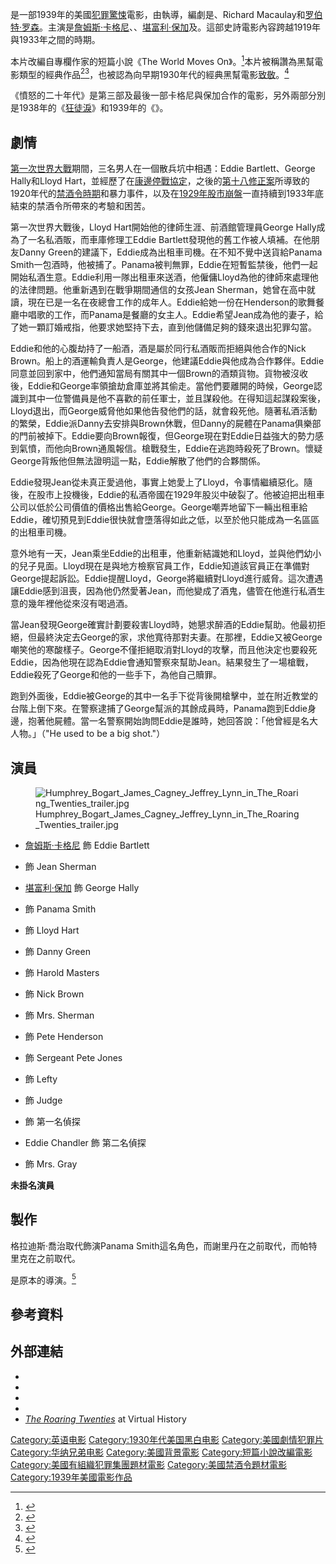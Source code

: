 {{otheruses|subject=美國黑幫電影|other=形容1920年代期間的北美地區的術語|咆哮的二十年代}}
{{noteTA
|T=zh-tw:憤怒的二十年代; zh-hk:怒吼時代; zh-cn:私枭血;
|G1=Show
|1=zh-tw:憤怒的二十年代; zh-hk:怒吼時代; zh-cn:私枭血;
|2=zh-tw:狂徒淚; zh-hk:一世之雄; zh-cn:一世之雄;
|3=zh-hk:格尼;zh-tw:賈格納;zh-cn:卡格尼;
}}
{{Infobox film
| name           = 憤怒的二十年代
| original_name  = ''The Roaring Twenties''
| image          = The Roaring Twenties Posters.jpg
| image_size     =
| caption        =
| director       = {{link-en|魯爾·窩路殊|Raoul Walsh}}
| producer       = [[哈爾·沃里斯|哈爾·沃里斯]]<br />{{link-en|薩繆爾·比什夫|Samuel Bischoff}}
| based_on       = 《The World Moves On》（1938年）<br />作者：{{link-en|馬克·海林格|Mark Hellinger}}
| writer         = {{link-en|傑里·沃爾德|Jerry Wald}}<br />Richard Macaulay<br />[[罗伯特·罗森|罗伯特·罗森]]
| starring       = [[詹姆斯·卡格尼|詹姆斯·卡格尼]]<br />{{link-en|普里斯利拉·蓮恩|Priscilla Lane}}<br />[[堪富利·保加|堪富利·保加]]<br />{{link-en|格拉迪斯·喬治|Gladys George}}
| music          = {{link-en|瑞伊·海因道夫|Ray Heindorf}}<br />{{link-en|Heinz Roemheld|Heinz Roemheld}}
| cinematography = {{link-en|厄奈斯特·霍爾|Ernest Haller}}
| editing        = Jack Killifer
| distributor    = [[華納兄弟|華納兄弟]] 
| released       = {{Film date|1939|10|23}}
| runtime        = 104分鐘
| country        = 美國
| language       = 英語
| cn_name        = 私枭血
| hk_name        = 怒吼時代
| tw_name        = 憤怒的二十年代
}}

{{作品名稱|name=''The Roaring Twenties''|hk=怒吼時代|tw=憤怒的二十年代|cn=私枭血}}是一部1939年的美國[[犯罪片|犯罪驚悚]]電影，由{{link-en|魯爾·窩路殊|Raoul Walsh}}執導，編劇是{{link-en|傑里·沃爾德|Jerry Wald}}、Richard Macaulay和[[罗伯特·罗森|罗伯特·罗森]]。主演是[[詹姆斯·卡格尼|詹姆斯·卡格尼]]、{{link-en|普里斯利拉·蓮恩|Priscilla Lane}}、[[堪富利·保加|堪富利·保加]]及{{link-en|格拉迪斯·喬治|Gladys George}}。這部史詩電影內容跨越1919年與1933年之間的時期。

本片改編自專欄作家{{link-en|馬克·海林格|Mark Hellinger}}的短篇小說《The World Moves On》。<ref>{{cite book
  | last = Sperber
  | first = Ann M.
  | authorlink = 
  |author2=Eric Lax
   | title = ''Bogart''
  | publisher = William Morrow
  | year = 1997
  | location = 
  | page = 119
  | url = https://books.google.com/books?id=8mFZAAAAMAAJ&q=%22The+Roaring+Twenties%22+cagney&dq=%22The+Roaring+Twenties%22+cagney&lr=&client=firefox-a
  | doi = 
  | id = 
  | isbn = 978-0-688-07539-2}}</ref>本片被稱讚為黑幫電影類型的經典作品<ref>{{cite book| last = Shaw| first = Andrea| authorlink = | title = Seen that, now what?: the ultimate guide to finding the video you really want to watch| publisher = Simon and Schuster| year = 1996| location = | pages = [https://archive.org/details/seenthatnowwhatu00shaw/page/10 10]–11| url =https://archive.org/details/seenthatnowwhatu00shaw| doi = | id = | isbn = 978-0-684-80011-0}}</ref><ref>{{cite book| last = Schatz| first = Thomas| authorlink = | title = ''Boom and bust: American cinema in the 1940s''| publisher = U of California P| year = 1999| location = | page = 112| url = https://books.google.com/books?id=dwf5SUcfousC&pg=PA112| doi = | id = | isbn = 978-0-520-22130-7}}</ref>，也被認為向早期1930年代的經典黑幫電影[[致敬|致敬]]。<ref>{{cite book| last = Hughes| first = Howard| authorlink = |author2=Eric Lax| title = ''Crime wave: the filmgoers' guide to the great crime movies''| publisher = I.B. Tauris| year = 2006| location = | page = 30| url = https://books.google.com/books?id=2arX5Mr-brgC&pg=PA30| doi = | id = | isbn = 978-1-84511-219-6}}</ref>

《憤怒的二十年代》是第三部及最後一部卡格尼與保加合作的電影，另外兩部分別是1938年的《[[狂徒淚|狂徒淚]]》和1939年的《{{link-en|The Oklahoma Kid|The Oklahoma Kid}}》。

== 劇情 ==
[[第一次世界大戰|第一次世界大戰]]期間，三名男人在一個散兵坑中相遇：Eddie Bartlett、George Hally和Lloyd Hart，並經歷了在[[康邊停戰協定|康邊停戰協定]]，之後的[[美國憲法第十八修正案|第十八修正案]]所導致的1920年代的[[禁酒令時期|禁酒令時期]]和暴力事件，以及在[[1929年華爾街股災|1929年股市崩盤]]一直持續到1933年底結束的禁酒令所帶來的考驗和困苦。

第一次世界大戰後，Lloyd Hart開始他的律師生涯、前酒館管理員George Hally成為了一名私酒販，而車庫修理工Eddie Bartlett發現他的舊工作被人填補。在他朋友Danny Green的建議下，Eddie成為出租車司機。在不知不覺中送貨給Panama Smith一包酒時，他被捕了。Panama被判無罪，Eddie在短暫監禁後，他們一起開始私酒生意。Eddie利用一隊出租車來送酒，他僱傭Lloyd為他的律師來處理他的法律問題。他重新遇到在戰爭期間通信的女孩Jean Sherman，她曾在高中就讀，現在已是一名在夜總會工作的成年人。Eddie給她一份在Henderson的歌舞餐廳中唱歌的工作，而Panama是餐廳的女主人。Eddie希望Jean成為他的妻子，給了她一顆訂婚戒指，他要求她堅持下去，直到他儲備足夠的錢來退出犯罪勾當。

Eddie和他的心腹劫持了一船酒，酒是屬於同行私酒販而拒絕與他合作的Nick Brown。船上的酒運輸負責人是George，他建議Eddie與他成為合作夥伴。Eddie同意並回到家中，他們通知當局有關其中一個Brown的酒類貨物。貨物被沒收後，Eddie和George率領搶劫倉庫並將其偷走。當他們要離開的時候，George認識到其中一位警備員是他不喜歡的前任軍士，並且謀殺他。在得知這起謀殺案後，Lloyd退出，而George威脅他如果他告發他們的話，就會殺死他。隨著私酒活動的繁榮，Eddie派Danny去安排與Brown休戰，但Danny的屍體在Panama俱樂部的門前被掉下。Eddie要向Brown報復，但George現在對Eddie日益強大的勢力感到氣憤，而他向Brown通風報信。槍戰發生，Eddie在逃跑時殺死了Brown。懷疑George背叛他但無法證明這一點，Eddie解散了他們的合夥關係。

Eddie發現Jean從未真正愛過他，事實上她愛上了Lloyd，令事情繼續惡化。隨後，在股市上投機後，Eddie的私酒帝國在1929年股災中破裂了。他被迫把出租車公司以低於公司價值的價格出售給George。George嘲弄地留下一輛出租車給Eddie，確切預見到Eddie很快就會墮落得如此之低，以至於他只能成為一名區區的出租車司機。

意外地有一天，Jean乘坐Eddie的出租車，他重新結識她和Lloyd，並與他們幼小的兒子見面。Lloyd現在是與地方檢察官員工作，Eddie知道該官員正在準備對George提起訴訟。Eddie提醒Lloyd，George將繼續對Lloyd進行威脅。這次遭遇讓Eddie感到沮喪，因為他仍然愛著Jean，而他變成了酒鬼，儘管在他進行私酒生意的幾年裡他從來沒有喝過酒。

當Jean發現George確實計劃要殺害Lloyd時，她懇求醉酒的Eddie幫助。他最初拒絕，但最終決定去George的家，求他寬待那對夫妻。在那裡，Eddie又被George嘲笑他的寒酸樣子。George不僅拒絕取消對Lloyd的攻擊，而且他決定也要殺死Eddie，因為他現在認為Eddie會通知警察來幫助Jean。結果發生了一場槍戰，Eddie殺死了George和他的一些手下，為他自己贖罪。

跑到外面後，Eddie被George的其中一名手下從背後開槍擊中，並在附近教堂的台階上倒下來。在警察逮捕了George幫派的其餘成員時，Panama跑到Eddie身邊，抱著他屍體。當一名警察開始詢問Eddie是誰時，她回答說：「他曾經是名大人物。」（"He used to be a big shot."）

== 演員 ==
[[File:Humphrey_Bogart_James_Cagney_Jeffrey_Lynn_in_The_Roaring_Twenties_trailer.jpg|thumb]]
* [[詹姆斯·卡格尼|詹姆斯·卡格尼]] 飾 Eddie Bartlett
* {{link-en|普里斯利拉·蓮恩|Priscilla Lane}} 飾 Jean Sherman
* [[堪富利·保加|堪富利·保加]] 飾 George Hally
* {{link-en|格拉迪斯·喬治|Gladys George}} 飾 Panama Smith
* {{link-en|傑佛瑞·林恩|Jeffrey Lynn}} 飾 Lloyd Hart
* {{link-en|Frank McHugh|Frank McHugh}} 飾 Danny Green
* {{link-en|喬治·米克爾|George Meeker}} 飾 Harold Masters
* {{link-en|保羅·凱利|Paul Kelly (actor)}} 飾 Nick Brown
* {{link-en|Elisabeth Risdon|Elisabeth Risdon}} 飾 Mrs. Sherman
* {{link-en|艾華·凱恩 (演員)|Edward Keane (actor)|艾華·凱恩}} 飾 Pete Henderson
* {{link-en|喬·索耶|Joe Sawyer}} 飾 Sergeant Pete Jones
* {{link-en|阿伯納·比伯曼|Abner Biberman}} 飾 Lefty
* {{link-en|約翰·漢密爾頓 (演員)|John Hamilton (actor)|約翰·漢密爾頓}} 飾 Judge
* {{link-en|羅拔·埃利奧特|Robert Elliott (actor)}} 飾 第一名偵探
* Eddie Chandler 飾 第二名偵探
* {{link-en|維拉·劉易斯|Vera Lewis}} 飾 Mrs. Gray
'''未掛名演員'''
{{Columns-list|2|
* 旁白是John Deering
* Elliott Sullivan 飾 與Eddie同牢房的人
* {{link-en|帕特·奧莫利 (演員)|Pat O'Malley (actor)|帕特·奧莫利}} 飾 獄卒
* Bert Hanlon 飾 鋼琴伴奏
* {{link-en|約瑟·克萊漢|Joseph Crehan}} 飾 Mr. Fletcher，工頭
* {{link-en|莫瑞·阿柏|Murray Alper}} 飾 第一名技工
* {{link-en|迪克·威塞爾|Dick Wessel}} 飾 第二名技工
* {{link-en|George Humbert|George Humbert}} 飾 Luigi，餐廳東主
* {{link-en|班·韋爾登|Ben Welden}} 飾 客棧東主
* {{link-en|克萊·克萊門特|Clay Clement}} 飾 Bramfield，代理人
* Don Thaddeus Kerr 飾 Bobby Hart
* Ray Cook 飾 勤務兵
* Norman Willis 飾 私酒販
* {{link-en|阿圖·洛夫特|Arthur Loft}} 飾 釀酒場東主
* {{link-en|阿爾·希爾 (演員)|Al Hill (actor)|阿爾·希爾}}、{{link-en|雷蒙·貝利|Raymond Bailey}}、{{link-en|萊·哈維|Lew Harvey}} 飾 Ex-Cons
* Joe Devlin和Jeffrey Sayre 飾 Order-Takers
* Paul Phillips 飾 Mike
* Bert Hanlon 飾 鋼琴演奏者
* {{link-en|傑克·諾頓|Jack Norton}} 飾 酒鬼
* {{link-en|阿倫·布里奇|Alan Bridge}} 飾 隊長
* {{link-en|佛瑞德·格雷厄姆|Fred Graham (actor)}} 飾 侍從
* James Blaine 飾 看門人
* Henry C. Bradley和{{link-en|露蒂·威廉斯|Lottie Williams}} 飾 餐廳裏的一對夫婦
* {{link-en|約翰·哈龍|John Harron}} 飾 士兵
* {{link-en|李·菲爾普斯|Lee Phelps}} 飾 法警
* {{link-en|Nat Carr|Nat Carr}} 飾 服務生
* {{link-en|韋德·博泰拉|Wade Boteler}} 飾 警察
* {{link-en|克雷頓·海爾|Creighton Hale}} 飾 顧客
* {{link-en|Ann Codee|Ann Codee}} 飾 女售貨員
* {{link-en|埃迪·阿考夫|Eddie Acuff}}、{{link-en|米爾頓·吉比|Milton Kibbee}}、{{link-en|約翰·李奇利|John Ridgely}} 飾 出租車司機
* {{link-en|貝絲·弗拉沃斯|Bess Flowers}} 飾 夜總會贊助人
* {{link-en|法蘭克·威爾考克斯|Frank Wilcox}} 飾 中央車站的出租車司機
}}

== 製作 ==
格拉迪斯·喬治取代{{link-en|安·謝里丹|Ann Sheridan}}飾演Panama Smith這名角色，而謝里丹在之前取代{{link-en|李·帕特里克|Lee Patrick (actress)}}，而帕特里克在之前取代{{link-en|格蘭達·法雷爾|Glenda Farrell}}。

{{link-en|阿納托爾·利特瓦克|Anatole Litvak}}是原本的導演。<ref>{{cite book|last1=Dickens|first1=Homer|title=''The Complete Films of James Cagney''|url=https://archive.org/details/completefilmsofj0000dick|date=1989|publisher=Carol Pub.|location=Secaucus, N.J.|isbn=0-8065-1152-4}}</ref>

== 參考資料 ==
{{reflist}}

== 外部連結 ==
* {{IMDb title|0031867}}
* {{tcmdb title|88457}}
* {{Amg movie|41622}}
* {{AFI film|id=4176|title=The Roaring Twenties}}
* [http://www.virtual-history.com/movie/film/1306/the-roaring-twenties ''The Roaring Twenties''] {{Wayback|url=http://www.virtual-history.com/movie/film/1306/the-roaring-twenties |date=20210204160632 }} at Virtual History

[[Category:英语电影|Category:英语电影]]
[[Category:1930年代美国黑白电影|Category:1930年代美国黑白电影]]
[[Category:美國劇情犯罪片|Category:美國劇情犯罪片]]
[[Category:华纳兄弟电影|Category:华纳兄弟电影]]
[[Category:美國背景電影|Category:美國背景電影]]
[[Category:短篇小說改編電影|Category:短篇小說改編電影]]
[[Category:美國有組織犯罪集團題材電影|Category:美國有組織犯罪集團題材電影]]
[[Category:美國禁酒令題材電影|Category:美國禁酒令題材電影]]
[[Category:1939年美國電影作品|Category:1939年美國電影作品]]